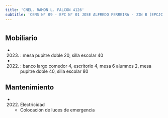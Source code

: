 ```yaml
---
title: 'CNEL. RAMON L. FALCON 4126'
subtitle: 'CENS N° 09 - EPC N° 01 JOSE ALFREDO FERREIRA - JIN B (EPCJC 01/11°) - CAIYJ VELEZ SARSFIELD - PI LUCERITOS'
---
```


#


## Mobiliario

*  (2023) : mesa pupitre doble 20, silla escolar 40 

*  (2022) : banco largo comedor 4, escritorio 4, mesa 6 alumnos 2, mesa pupitre doble 40, silla escolar 80 





## Mantenimiento

*  (2022) Electricidad 
    + Colocación de luces de emergencia



